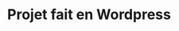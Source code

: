 ---
title: "Projet fait en Wordpress"
publishedAt: "2024-04-08"
images:
  - "/images/projects/project-01/video-01.mp4"
---